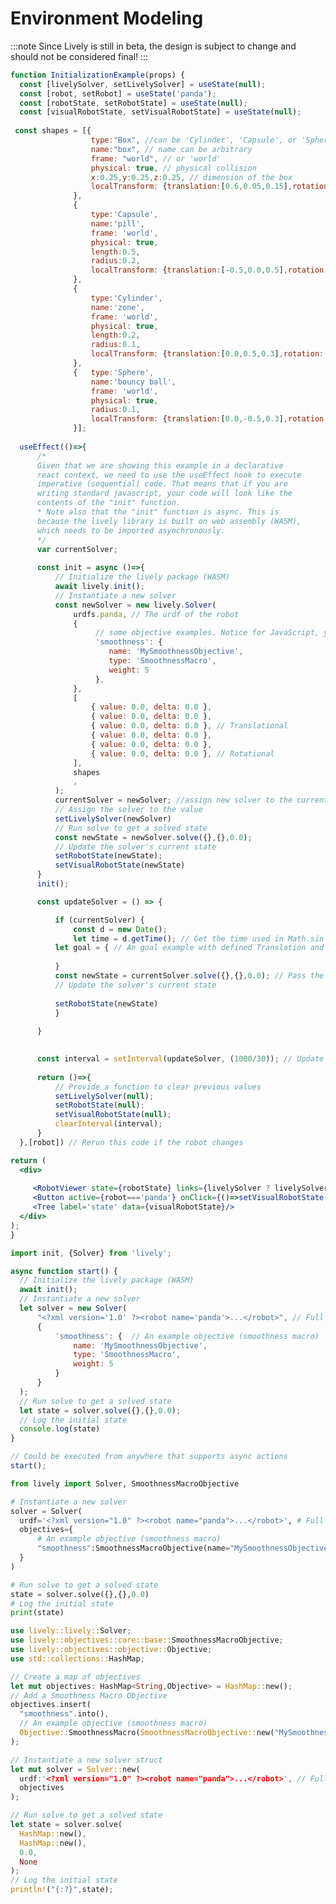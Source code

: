 

# Environment Modeling

:::note 
Since Lively is still in beta, the design is subject to change and should not be considered final!
:::


<Tabs>
  <TabItem value="jsx" label="Live">

  ```jsx live
function InitializationExample(props) {
    const [livelySolver, setLivelySolver] = useState(null);
    const [robot, setRobot] = useState('panda');
    const [robotState, setRobotState] = useState(null);
    const [visualRobotState, setVisualRobotState] = useState(null);
   
   const shapes = [{
                    type:"Box", //can be 'Cylinder', 'Capsule', or 'Sphere'
                    name:"box", // name can be arbitrary
                    frame: "world", // or 'world'
                    physical: true, // physical collision
                    x:0.25,y:0.25,z:0.25, // dimension of the box
                    localTransform: {translation:[0.6,0.05,0.15],rotation:[0.0,0.0,0.0,1.0]} // [x, y, z, w] ordering for quaternion
                },
                {
                    type:'Capsule',
                    name:'pill',
                    frame: 'world',
                    physical: true,
                    length:0.5,
                    radius:0.2,
                    localTransform: {translation:[-0.5,0.0,0.5],rotation:[1.0,0.0,0.0,0.0]} // [x, y, z, w] ordering for quaternion
                },
                {
                    type:'Cylinder',
                    name:'zone',
                    frame: 'world',
                    physical: true,
                    length:0.2,
                    radius:0.1,
                    localTransform: {translation:[0.0,0.5,0.3],rotation:[0.0,0.0,0.0,1.0]} // [x, y, z, w] ordering for quaternion
                },
                {   type:'Sphere',
                    name:'bouncy ball',
                    frame: 'world',
                    physical: true,
                    radius:0.1,
                    localTransform: {translation:[0.0,-0.5,0.3],rotation:[0.0,0.0,0.0,1.0]} // [x, y, z, w] ordering for quaternion
                }];
    
    useEffect(()=>{
        /* 
        Given that we are showing this example in a declarative
        react context, we need to use the useEffect hook to execute
        imperative (sequential) code. That means that if you are
        writing standard javascript, your code will look like the
        contents of the "init" function.
        * Note also that the "init" function is async. This is
        because the lively library is built on web assembly (WASM),
        which needs to be imported asynchronously.
        */
        var currentSolver;
        
        const init = async ()=>{
            // Initialize the lively package (WASM)
            await lively.init();
            // Instantiate a new solver
            const newSolver = new lively.Solver(
                urdfs.panda, // The urdf of the robot
                {
                     // some objective examples. Notice for JavaScript, you do not need to import anything for objective. Simply construct an object
                     'smoothness': { 
                        name: 'MySmoothnessObjective',
                        type: 'SmoothnessMacro',
                        weight: 5
                     },                       
                },
                [ 
                    { value: 0.0, delta: 0.0 },
                    { value: 0.0, delta: 0.0 },
                    { value: 0.0, delta: 0.0 }, // Translational
                    { value: 0.0, delta: 0.0 },
                    { value: 0.0, delta: 0.0 },
                    { value: 0.0, delta: 0.0 }, // Rotational
                ],
                shapes
                ,
            );
            currentSolver = newSolver; //assign new solver to the current solver in use
            // Assign the solver to the value
            setLivelySolver(newSolver)
            // Run solve to get a solved state
            const newState = newSolver.solve({},{},0.0);
            // Update the solver's current state
            setRobotState(newState);
            setVisualRobotState(newState)
        }
        init();

        const updateSolver = () => {

            if (currentSolver) {
                const d = new Date();
                let time = d.getTime(); // Get the time used in Math.sin
            let goal = { // An goal example with defined Translation and Rotation
                      
            }
            const newState = currentSolver.solve({},{},0.0); // Pass the new goal into solve function 
            // Update the solver's current state
            
            setRobotState(newState)
            } 
        
        }
        

        const interval = setInterval(updateSolver, (1000/30)); // Update the solver 30fps
             
        return ()=>{
            // Provide a function to clear previous values
            setLivelySolver(null);
            setRobotState(null);
            setVisualRobotState(null);
            clearInterval(interval);
        }
    },[robot]) // Rerun this code if the robot changes

  return (
    <div>
       
       <RobotViewer state={robotState} links={livelySolver ? livelySolver.links : []} shapes = {shapes}/>
       <Button active={robot==='panda'} onClick={()=>setVisualRobotState(robotState)}>Update State</Button> 
       <Tree label='state' data={visualRobotState}/>
    </div>
  );
}
  ```

  </TabItem>

  <TabItem value="js" label="Javascript">

  ```js
import init, {Solver} from 'lively';

async function start() {
    // Initialize the lively package (WASM)
    await init();
    // Instantiate a new solver
    let solver = new Solver(
        "<?xml version='1.0' ?><robot name='panda'>...</robot>", // Full urdf as a string
        {
            'smoothness': {  // An example objective (smoothness macro)
                name: 'MySmoothnessObjective',
                type: 'SmoothnessMacro',
                weight: 5
            }
        }
    );
    // Run solve to get a solved state
    let state = solver.solve({},{},0.0);
    // Log the initial state
    console.log(state)
}

// Could be executed from anywhere that supports async actions
start();

  ```

  </TabItem>

  <TabItem value="py" label="Python">

  ```py
from lively import Solver, SmoothnessMacroObjective

# Instantiate a new solver
solver = Solver(
    urdf='<?xml version="1.0" ?><robot name="panda">...</robot>', # Full urdf as a string
    objectives={
        # An example objective (smoothness macro)
        "smoothness":SmoothnessMacroObjective(name="MySmoothnessObjective",weight=5)
    }
)

# Run solve to get a solved state
state = solver.solve({},{},0.0)
# Log the initial state
print(state)
  ```

  </TabItem>

  <TabItem value="rs" label="Rust">

  ```rust
use lively::lively::Solver;
use lively::objectives::core::base::SmoothnessMacroObjective;
use lively::objectives::objective::Objective;
use std::collections::HashMap;

// Create a map of objectives
let mut objectives: HashMap<String,Objective> = HashMap::new();
// Add a Smoothness Macro Objective
objectives.insert(
    "smoothness".into(),
    // An example objective (smoothness macro)
    Objective::SmoothnessMacro(SmoothnessMacroObjective::new("MySmoothnessObjective",5.0))
);

// Instantiate a new solver struct
let mut solver = Solver::new(
    urdf:'<?xml version="1.0" ?><robot name="panda">...</robot>', // Full urdf as a string
    objectives
);

// Run solve to get a solved state
let state = solver.solve(
    HashMap::new(), 
    HashMap::new(), 
    0.0, 
    None
);
// Log the initial state
println!("{:?}",state);
  ```

  </TabItem>

</Tabs> 





